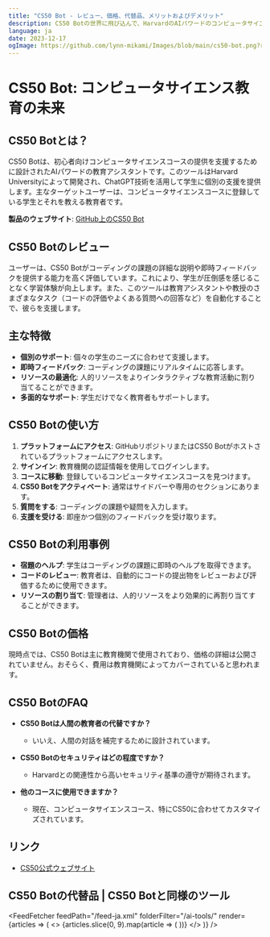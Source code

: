 ```yaml
---
title: "CS50 Bot - レビュー、価格、代替品、メリットおよびデメリット"
description: CS50 Botの世界に飛び込んで、HarvardのAIパワードのコンピュータサイエンスコース向けの教育アシスタントについて学びましょう。その機能、価格、教育の革新について知りましょう。お見逃しなく！
language: ja
date: 2023-12-17
ogImage: https://github.com/lynn-mikami/Images/blob/main/cs50-bot.png?raw=true
---
```


# CS50 Bot: コンピュータサイエンス教育の未来


<BlogHeader />

## CS50 Botとは？

CS50 Botは、初心者向けコンピュータサイエンスコースの提供を支援するために設計されたAIパワードの教育アシスタントです。このツールはHarvard Universityによって開発され、ChatGPT技術を活用して学生に個別の支援を提供します。主なターゲットユーザーは、コンピュータサイエンスコースに登録している学生とそれを教える教育者です。

**製品のウェブサイト**: [GitHub上のCS50 Bot](https://github.com/bot50)

## CS50 Botのレビュー

ユーザーは、CS50 Botがコーディングの課題の詳細な説明や即時フィードバックを提供する能力を高く評価しています。これにより、学生が圧倒感を感じることなく学習体験が向上します。また、このツールは教育アシスタントや教授のさまざまなタスク（コードの評価やよくある質問への回答など）を自動化することで、彼らを支援します。

## 主な特徴

- **個別のサポート**: 個々の学生のニーズに合わせて支援します。
- **即時フィードバック**: コーディングの課題にリアルタイムに応答します。
- **リソースの最適化**: 人的リソースをよりインタラクティブな教育活動に割り当てることができます。
- **多面的なサポート**: 学生だけでなく教育者もサポートします。

## CS50 Botの使い方

1. **プラットフォームにアクセス**: GitHubリポジトリまたはCS50 Botがホストされているプラットフォームにアクセスします。
2. **サインイン**: 教育機関の認証情報を使用してログインします。
3. **コースに移動**: 登録しているコンピュータサイエンスコースを見つけます。
4. **CS50 Botをアクティベート**: 通常はサイドバーや専用のセクションにあります。
5. **質問をする**: コーディングの課題や疑問を入力します。
6. **支援を受ける**: 即座かつ個別のフィードバックを受け取ります。

## CS50 Botの利用事例

- **宿題のヘルプ**: 学生はコーディングの課題に即時のヘルプを取得できます。
- **コードのレビュー**: 教育者は、自動的にコードの提出物をレビューおよび評価するために使用できます。
- **リソースの割り当て**: 管理者は、人的リソースをより効果的に再割り当てすることができます。

## CS50 Botの価格

現時点では、CS50 Botは主に教育機関で使用されており、価格の詳細は公開されていません。おそらく、費用は教育機関によってカバーされていると思われます。

## CS50 BotのFAQ

- **CS50 Botは人間の教育者の代替ですか？**
  - いいえ、人間の対話を補完するために設計されています。

- **CS50 Botのセキュリティはどの程度ですか？**
  - Harvardとの関連性から高いセキュリティ基準の遵守が期待されます。

- **他のコースに使用できますか？**
  - 現在、コンピュータサイエンスコース、特にCS50に合わせてカスタマイズされています。

## リンク

- [CS50公式ウェブサイト](https://cs50.harvard.edu/)

## CS50 Botの代替品 | CS50 Botと同様のツール


<FeedFetcher feedPath="/feed-ja.xml" folderFilter="/ai-tools/" render={articles => (
    <>
        <Cards>
            {articles.slice(0, 9).map(article => (
                <Card key={article.link} title={article.title} href={article.link} />
            ))}
        </Cards>
    </>
)} />

